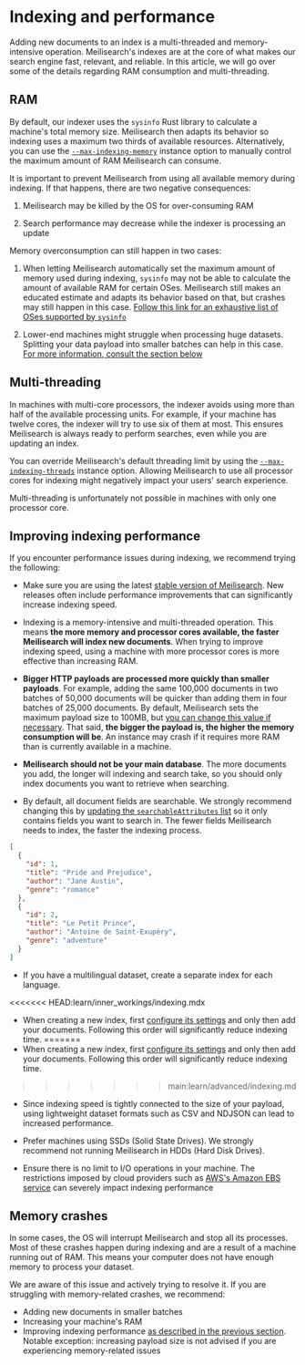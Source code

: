 # Indexing and performance

Adding new documents to an index is a multi-threaded and memory-intensive operation. Meilisearch's indexes are at the core of what makes our search engine fast, relevant, and reliable. In this article, we will go over some of the details regarding RAM consumption and multi-threading.

## RAM

By default, our indexer uses the `sysinfo` Rust library to calculate a machine's total memory size. Meilisearch then adapts its behavior so indexing uses a maximum two thirds of available resources. Alternatively, you can use the [`--max-indexing-memory`](/learn/configuration/instance_options#max-indexing-memory) instance option to manually control the maximum amount of RAM Meilisearch can consume.

It is important to prevent Meilisearch from using all available memory during indexing. If that happens, there are two negative consequences:

1. Meilisearch may be killed by the OS for over-consuming RAM

2. Search performance may decrease while the indexer is processing an update

Memory overconsumption can still happen in two cases:

1. When letting Meilisearch automatically set the maximum amount of memory used during indexing, `sysinfo` may not be able to calculate the amount of available RAM for certain OSes. Meilisearch still makes an educated estimate and adapts its behavior based on that, but crashes may still happen in this case. [Follow this link for an exhaustive list of OSes supported by `sysinfo`](https://docs.rs/sysinfo/0.20.0/sysinfo/#supported-oses)

2. Lower-end machines might struggle when processing huge datasets. Splitting your data payload into smaller batches can help in this case. [For more information, consult the section below](#memory-crashes)

## Multi-threading

In machines with multi-core processors, the indexer avoids using more than half of the available processing units. For example, if your machine has twelve cores, the indexer will try to use six of them at most. This ensures Meilisearch is always ready to perform searches, even while you are updating an index.

You can override Meilisearch's default threading limit by using the [`--max-indexing-threads`](/learn/configuration/instance_options#max-indexing-threads) instance option. Allowing Meilisearch to use all processor cores for indexing might negatively impact your users' search experience.

Multi-threading is unfortunately not possible in machines with only one processor core.

## Improving indexing performance

If you encounter performance issues during indexing, we recommend trying the following:

- Make sure you are using the latest [stable version of Meilisearch](https://github.com/meilisearch/meilisearch/releases). New releases often include performance improvements that can significantly increase indexing speed.

- Indexing is a memory-intensive and multi-threaded operation. This means **the more memory and processor cores available, the faster Meilisearch will index new documents**. When trying to improve indexing speed, using a machine with more processor cores is more effective than increasing RAM.

- **Bigger HTTP payloads are processed more quickly than smaller payloads**. For example, adding the same 100,000 documents in two batches of 50,000 documents will be quicker than adding them in four batches of 25,000 documents. By default, Meilisearch sets the maximum payload size to 100MB, but [you can change this value if necessary](/learn/configuration/instance_options#payload-limit-size). That said, **the bigger the payload is, the higher the memory consumption will be**. An instance may crash if it requires more RAM than is currently available in a machine.

- **Meilisearch should not be your main database**. The more documents you add, the longer will indexing and search take, so you should only index documents you want to retrieve when searching.

- By default, all document fields are searchable. We strongly recommend changing this by [updating the `searchableAttributes` list](/reference/api/settings#update-searchable-attributes) so it only contains fields you want to search in. The fewer fields Meilisearch needs to index, the faster the indexing process.

```json
[
  {
    "id": 1,
    "title": "Pride and Prejudice",
    "author": "Jane Austin",
    "genre": "romance"
  },
  {
    "id": 2,
    "title": "Le Petit Prince",
    "author": "Antoine de Saint-Exupéry",
    "genre": "adventure"
  }
]
```

- If you have a multilingual dataset, create a separate index for each language.

<<<<<<< HEAD:learn/inner_workings/indexing.mdx
- When creating a new index, first [configure its settings](/reference/api/settings) and only then add your documents. Following this order will significantly reduce indexing time.
=======
- When creating a new index, first [configure its settings](/reference/api/settings.md) and only then add your documents. Following this order will significantly reduce indexing time.
>>>>>>> main:learn/advanced/indexing.md

- Since indexing speed is tightly connected to the size of your payload, using lightweight dataset formats such as CSV and NDJSON can lead to increased performance.

- Prefer machines using SSDs (Solid State Drives). We strongly recommend not running Meilisearch in HDDs (Hard Disk Drives).

- Ensure there is no limit to I/O operations in your machine. The restrictions imposed by cloud providers such as [AWS's Amazon EBS service](https://docs.aws.amazon.com/AWSEC2/latest/UserGuide/ebs-volume-types.html#IOcredit) can severely impact indexing performance

## Memory crashes

In some cases, the OS will interrupt Meilisearch and stop all its processes. Most of these crashes happen during indexing and are a result of a machine running out of RAM. This means your computer does not have enough memory to process your dataset.

We are aware of this issue and actively trying to resolve it. If you are struggling with memory-related crashes, we recommend:

- Adding new documents in smaller batches
- Increasing your machine's RAM
- Improving indexing performance [as described in the previous section](#improving-indexing-performance). Notable exception: increasing payload size is not advised if you are experiencing memory-related issues
